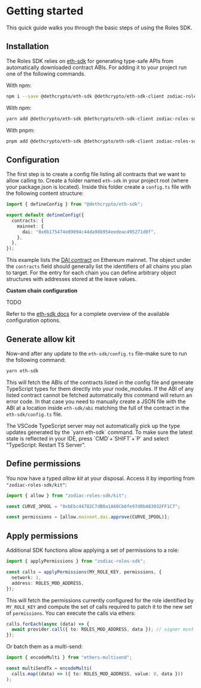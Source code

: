 
# Getting started

This quick guide walks you through the basic steps of using the Roles SDK.

## Installation

The Roles SDK relies on [eth-sdk](https://github.com/dethcrypto/eth-sdk) for generating type-safe APIs from automatically downloaded contract ABIs.
For adding it to your project run one of the following commands.

With npm:

```bash
npm i --save @dethcrypto/eth-sdk @dethcrypto/eth-sdk-client zodiac-roles-sdk
```

With npm:

```bash
yarn add @dethcrypto/eth-sdk @dethcrypto/eth-sdk-client zodiac-roles-sdk
```

With pnpm:

```bash
pnpm add @dethcrypto/eth-sdk @dethcrypto/eth-sdk-client zodiac-roles-sdk
```

## Configuration

The first step is to create a config file listing all contracts that we want to allow calling to.
Create a folder named `eth-sdk` in your project root (where your package.json is located).
Inside this folder create a `config.ts` file with the following content structure:

```typescript
import { defineConfig } from "@dethcrypto/eth-sdk";

export default defineConfig({
  contracts: {
    mainnet: {
      dai: "0x6b175474e89094c44da98b954eedeac495271d0f",
    },
  },
});
```

This example lists the [DAI contract](https://etherscan.io/address/0x6b175474e89094c44da98b954eedeac495271d0f) on Ethereum mainnet.
The object under the `contracts` field should generally list the identifiers of all chains you plan to target.
For the entry for each chain you can define arbitrary object structures with addresses stored at the leave values.

**Custom chain configuration**

TODO

Refer to the [eth-sdk docs](https://github.com/dethcrypto/eth-sdk#configuration) for a complete overview of the available configuration options.

## Generate allow kit

Now–and after any update to the `eth-sdk/config.ts` file–make sure to run the following command:

```bash
yarn eth-sdk
```

This will fetch the ABIs of the contracts listed in the config file and generate TypeScript types for them directly into your node_modules.
If the ABI of any listed contract cannot be fetched automatically this command will return an error code.
In that case you need to manually create a JSON file with the ABI at a location inside `eth-sdk/abi` matching the full of the contract in the `eth-sdk/config.ts` file.

<Callout type="info">
  The VSCode TypeScript server may not automatically pick up the type updates
  generated by the `yarn eth-sdk` command. To make sure the latest state is
  reflected in your IDE, press `CMD`+`SHIFT`+`P` and select "TypeScript: Restart
  TS Server".
</Callout>

## Define permissions

You now have a typed _allow kit_ at your disposal.
Access it by importing from `"zodiac-roles-sdk/kit"`:

```typescript
import { allow } from "zodiac-roles-sdk/kit";

const CURVE_3POOL = "0xbEbc44782C7dB0a1A60Cb6fe97d0b483032FF1C7";

const permissions = [allow.mainnet.dai.approve(CURVE_3POOL)];
```

## Apply permissions

Additional SDK functions allow applying a set of permissions to a role:

```typescript
import { applyPermissions } from "zodiac-roles-sdk";

const calls = applyPermissions(MY_ROLE_KEY, permissions, {
  network: 1,
  address: ROLES_MOD_ADDRESS,
});
```

This will fetch the permissions currently configured for the role identified by `MY_ROLE_KEY` and compute the set of calls required to patch it to the new set of `permissions`.
You can execute the calls via ethers:

```typescript
calls.forEach(async (data) => {
  await provider.call({ to: ROLES_MOD_ADDRESS, data }); // signer must be the `owner` of the roles mod
});
```

Or batch them as a multi-send:

```typescript
import { encodeMulti } from "ethers-multisend";

const multiSendTx = encodeMulti(
  calls.map((data) => ({ to: ROLES_MOD_ADDRESS, value: 0, data }))
);
```

